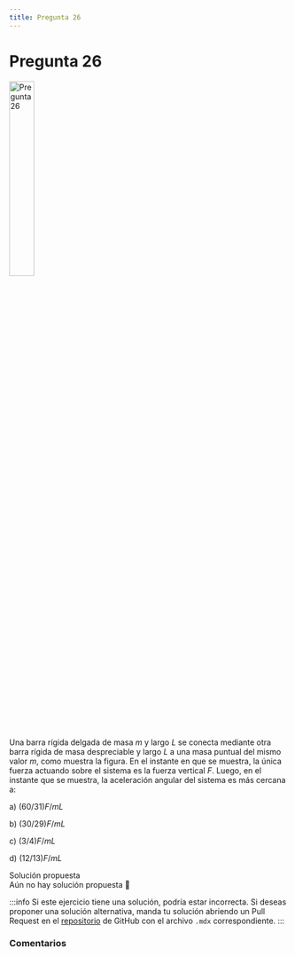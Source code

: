 ```yaml
---
title: Pregunta 26
---
```



# Pregunta 26

<Image
  src="science/dynamics/exercises/2018-2/p26/image.png"
  alt="Pregunta 26"
  width="30%"
/>

Una barra rígida delgada de masa $m$ y largo $L$ se conecta mediante otra barra rígida de masa despreciable y largo $L$ a una masa puntual del mismo valor $m$, como muestra la figura. En el instante en que se muestra, la única fuerza actuando sobre el sistema es la fuerza vertical $F$. Luego, en el instante que se muestra, la aceleración angular del sistema es más cercana a:

a) $(60 / 31) F/mL$

b) $(30 / 29) F/mL$

c) $(3 / 4) F/mL$

d) $(12 / 13) F/mL$

<MDXDetails>
<summary>Solución propuesta</summary>

<div className="exercise">
Aún no hay solución propuesta 🥲
</div>

:::info
Si este ejercicio tiene una solución, podría estar incorrecta. Si deseas proponer una solución alternativa, manda tu solución abriendo
un Pull Request en el [repositorio](https://github.com/crow-rojas/apuntes-fundamentals/pulls) de GitHub con el archivo
`.mdx` correspondiente.
:::

</MDXDetails>

### Comentarios

<Disqus
  url="https://crow-rojas.github.io/apuntes-fundamentals/docs/science/dynamics/exercises/2018-2/p26"
  identifier="docs/science/dynamics/exercises/2018-2/p26"
  title="2018-2 Dinámica - Pregunta 26"
/>
